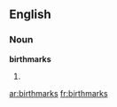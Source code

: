 ==English==

===Noun===
'''birthmarks'''

# {{plural of|birthmark}}

[[ar:birthmarks]]
[[fr:birthmarks]]